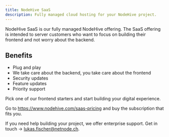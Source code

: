 ```yaml
---
title: NodeHive SaaS
description: Fully managed cloud hosting for your NodeHive project.
---
```

NodeHive SaaS is our fully managed NodeHive offering. The SaaS offering is intended to server customers who want to focus on building their frontend and not worry about the backend.

## Benefits

- Plug and play
- We take care about the backend, you take care about the frontend
- Security updates
- Feature updates
- Priority support

Pick one of our frontend starters and start building your digital experience.

Go to https://www.nodehive.com/saas-pricing and buy the subscription that fits you.

If you need help building your project, we offer enterprise support. Get in touch -> lukas.fischer@netnode.ch.